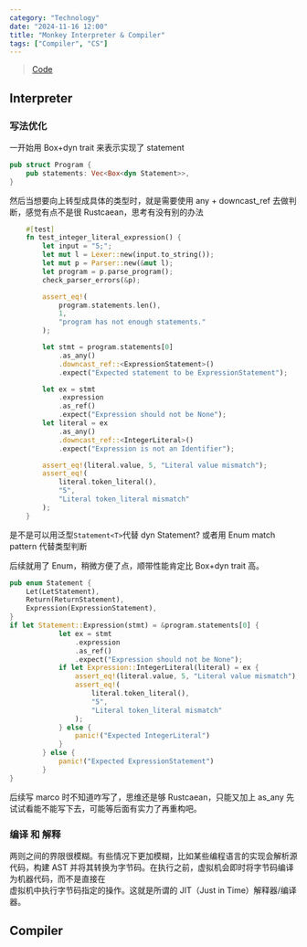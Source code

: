 ```yaml
---
category: "Technology"
date: "2024-11-16 12:00"
title: "Monkey Interpreter & Compiler"
tags: ["Compiler", "CS"]
---
```


> [Code](https://github.com/Ysoding/monkey-rust)

## Interpreter

### 写法优化

一开始用 Box+dyn trait 来表示实现了 statement

```rust
pub struct Program {
    pub statements: Vec<Box<dyn Statement>>,
}
```

然后当想要向上转型成具体的类型时，就是需要使用 any + downcast_ref 去做判断，感觉有点不是很 Rustcaean，思考有没有别的办法

```rust
    #[test]
    fn test_integer_literal_expression() {
        let input = "5;";
        let mut l = Lexer::new(input.to_string());
        let mut p = Parser::new(&mut l);
        let program = p.parse_program();
        check_parser_errors(&p);

        assert_eq!(
            program.statements.len(),
            1,
            "program has not enough statements."
        );

        let stmt = program.statements[0]
            .as_any()
            .downcast_ref::<ExpressionStatement>()
            .expect("Expected statement to be ExpressionStatement");

        let ex = stmt
            .expression
            .as_ref()
            .expect("Expression should not be None");
        let literal = ex
            .as_any()
            .downcast_ref::<IntegerLiteral>()
            .expect("Expression is not an Identifier");

        assert_eq!(literal.value, 5, "Literal value mismatch");
        assert_eq!(
            literal.token_literal(),
            "5",
            "Literal token_literal mismatch"
        );
    }


```

是不是可以用泛型`Statement<T>`代替 dyn Statement? 或者用 Enum match pattern 代替类型判断

后续就用了 Enum，稍微方便了点，顺带性能肯定比 Box+dyn trait 高。

```rust
pub enum Statement {
    Let(LetStatement),
    Return(ReturnStatement),
    Expression(ExpressionStatement),
}
if let Statement::Expression(stmt) = &program.statements[0] {
            let ex = stmt
                .expression
                .as_ref()
                .expect("Expression should not be None");
            if let Expression::IntegerLiteral(literal) = ex {
                assert_eq!(literal.value, 5, "Literal value mismatch");
                assert_eq!(
                    literal.token_literal(),
                    "5",
                    "Literal token_literal mismatch"
                );
            } else {
                panic!("Expected IntegerLiteral")
            }
        } else {
            panic!("Expected ExpressionStatement")
        }
}
```

后续写 marco 时不知道咋写了，思维还是够 Rustcaean，只能又加上 as_any 先试试看能不能写下去，可能等后面有实力了再重构吧。

### 编译 和 解释

两则之间的界限很模糊。有些情况下更加模糊，比如某些编程语言的实现会解析源代码，构建 AST 并将其转换为字节码。在执行之前，虚拟机会即时将字节码编译为机器代码，而不是直接在  
虚拟机中执行字节码指定的操作。这就是所谓的 JIT（Just in Time）解释器/编译器。

## Compiler
